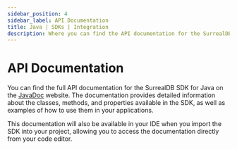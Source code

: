 ```yaml
---
sidebar_position: 4
sidebar_label: API Documentation
title: Java | SDKs | Integration
description: Where you can find the API documentation for the SurrealDB SDK for Java.
---
```


# API Documentation

You can find the full API documentation for the SurrealDB SDK for Java on the [JavaDoc](https://surrealdb.github.io/surrealdb.java/javadoc/) website. The documentation provides detailed information about the classes, methods, and properties available in the SDK, as well as examples of how to use them in your applications.

This documentation will also be available in your IDE when you import the SDK into your project, allowing you to access the documentation directly from your code editor.